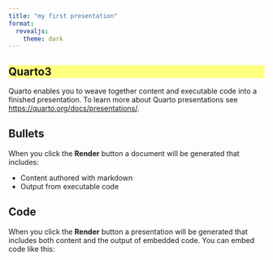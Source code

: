```yaml
---
title: "my first presentation"
format: 
  revealjs:
    theme: dark
---
```


## Quarto3 {#sec-quarto3 style="background-color: rgb(255, 255, 128);"}

Quarto enables you to weave together content and executable code into a finished presentation. To learn more about Quarto presentations see <https://quarto.org/docs/presentations/>.

## Bullets

When you click the **Render** button a document will be generated that includes:

-   Content authored with markdown
-   Output from executable code

## Code

When you click the **Render** button a presentation will be generated that includes both content and the output of embedded code. You can embed code like this:

```r


```
